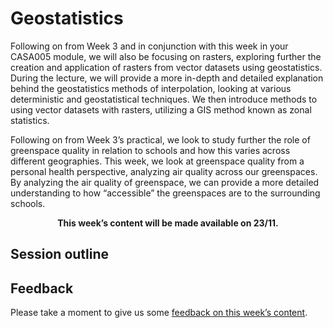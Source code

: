 # Geostatistics

Following on from Week 3 and in conjunction with this week in your CASA005 module, we will also be focusing on rasters, exploring further the creation and application of rasters from vector datasets using geostatistics. During the lecture, we will provide a more in-depth and detailed explanation behind the geostatistics methods of interpolation, looking at various deterministic and geostatistical techniques.  We then introduce methods to using vector datasets with rasters, utilizing a GIS method known as zonal statistics. 

Following on from Week 3’s practical, we look to study further the role of greenspace quality in relation to schools and how this varies across different geographies. This week, we look at greenspace quality from a personal health perspective, analyzing air quality across our greenspaces. By analyzing the air quality of greenspace, we can provide a more detailed understanding to how “accessible” the greenspaces are to the surrounding schools.

<center>**This week's content will be made available on 23/11.**</center>

## Session outline

## Feedback
Please take a moment to give us some [feedback on this week's content](https://forms.gle/BYbZySVSHeoUEkJh9).
